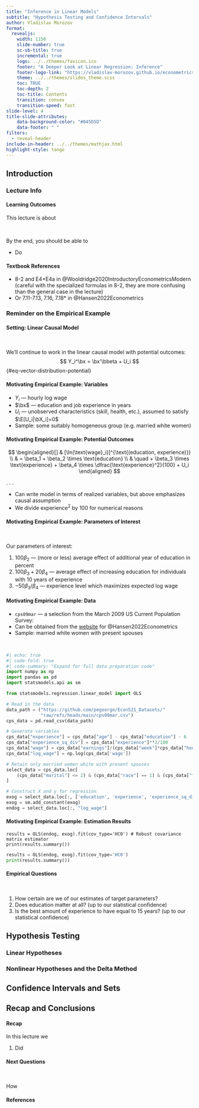 ```yaml
---
title: "Inference in Linear Models"
subtitle: "Hypothesis Testing and Confidence Intervals"
author: Vladislav Morozov  
format:
  revealjs:
    width: 1150
    slide-number: true
    sc-sb-title: true
    incremental: true   
    logo: ../../themes/favicon.ico
    footer: "A Deeper Look at Linear Regression: Inference"
    footer-logo-link: "https://vladislav-morozov.github.io/econometrics-2/"
    theme: ../../themes/slides_theme.scss
    toc: TRUE
    toc-depth: 2
    toc-title: Contents
    transition: convex
    transition-speed: fast
slide-level: 4
title-slide-attributes:
    data-background-color: "#045D5D"
    data-footer: " "
filters:
  - reveal-header  
include-in-header: ../../themes/mathjax.html 
highlight-style: tango
---
```




## Introduction {background="#00100F"}
  
### Lecture Info {background="#43464B" visibility="uncounted"}


#### Learning Outcomes

This lecture is about  

<br>

By the end, you should be able to

- Do

#### Textbook References
 

::: {.nonincremental}

 

- 8-2 and E4+E4a in @Wooldridge2020IntroductoryEconometricsModern (careful with the specialized formulas in 8-2, they are more confusing than the general case in the lecture)
- Or 7.11-7.13, 7.16, 7.18* in @Hansen2022Econometrics
  
::: 

 

### Reminder on the Empirical Example {background="#43464B" visibility="uncounted"}


#### Setting: Linear Causal Model

<br> 

We'll continue to work in the linear causal model with potential outcomes:
$$
Y_i^\bx = \bx'\bbeta + U_i
$$ {#eq-vector-distribution-potential}
 
#### Motivating Empirical Example: Variables

- $Y_i$ — hourly log wage
- $\bx$ — education and job experience in years
- $U_i$ — unobserved characteristics (skill, health, etc.), assumed to satisfy $\E[U_i|\bX_i]=0$
- Sample: some suitably homogeneous group (e.g.  married white women)

#### Motivating Empirical Example: Potential Outcomes
 
$$
\begin{aligned}[]
& [\ln(\text{wage}_i)]^{\text{(education, experience)}} \\
&  =   \beta_1 + \beta_2 \times \text{education} \\
& \quad  + \beta_3 \times  \text{experience} + \beta_4 \times  \dfrac{\text{experience}^2}{100} + U_i
\end{aligned}
$$

. . . 
 
- Can write model in terms of realized variables, but above emphasizes causal assumption
- We divide experience$^2$ by 100 for numerical reasons

#### Motivating Empirical Example: Parameters of Interest

 
<br>

Our parameters of interest: 

1. $100\beta_2$ — (more or less) average effect of additional year of education in percent
2. $100\beta_3 + 20 \beta_4$ — average effect of increasing education for individuals with 10 years of experience
3. $-50\beta_3/\beta_4$ — experience level which maximizes expected log wage

#### Motivating Empirical Example: Data {.scrollable}


- `cps09mar` — a selection from the March 2009 US Current Population Survey: 
- Can be obtained from the [website](https://users.ssc.wisc.edu/~bhansen/econometrics/) for @Hansen2022Econometrics
- Sample: married white women with present spouses

<br> 

```python
#| echo: true
#| code-fold: true
#| code-summary: "Expand for full data preparation code"
import numpy as np
import pandas as pd
import statsmodels.api as sm

from statsmodels.regression.linear_model import OLS

# Read in the data
data_path = ("https://github.com/pegeorge/Econ521_Datasets/"
             "raw/refs/heads/main/cps09mar.csv")
cps_data = pd.read_csv(data_path)

# Generate variables
cps_data["experience"] = cps_data["age"] - cps_data["education"] - 6
cps_data["experience_sq_div"] = cps_data["experience"]**2/100
cps_data["wage"] = cps_data["earnings"]/(cps_data["week"]*cps_data["hours"] )
cps_data["log_wage"] = np.log(cps_data['wage'])

# Retain only married women white with present spouses
select_data = cps_data.loc[
    (cps_data["marital"] <= 2) & (cps_data["race"] == 1) & (cps_data["female"] == 1), :
]

# Construct X and y for regression 
exog = select_data.loc[:, ['education', 'experience', 'experience_sq_div']]
exog = sm.add_constant(exog)
endog = select_data.loc[:, "log_wage"]
```

::: footer

:::

#### Motivating Empirical Example: Estimation Results 

```.python
results = OLS(endog, exog).fit(cov_type='HC0') # Robust covariance matrix estimator
print(results.summary())
```

```python
results = OLS(endog, exog).fit(cov_type='HC0')
print(results.summary())
```


#### Empirical Questions


<br> 

1. How certain are we of our estimates of target parameters?
2. Does education matter at all? (up to our statistical confidence)
3. Is the best amount of experience to have equal to 15 years? (up to our statistical confidence)


## Hypothesis Testing {background="#00100F"}
  
### Linear Hypotheses {background="#43464B" visibility="uncounted"}

#### 

### Nonlinear Hypotheses and the Delta Method {background="#43464B" visibility="uncounted"}

####


## Confidence Intervals and Sets {background="#00100F"}

####

## Recap and Conclusions {background="#00100F"}
  
#### Recap

In this lecture we

1. Did
   
#### Next Questions

<br>

How 

#### References {.allowframebreaks visibility="uncounted"}

::: {#refs}
:::
